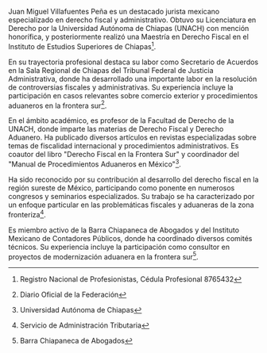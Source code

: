 Juan Miguel Villafuentes Peña es un destacado jurista mexicano especializado en derecho fiscal y administrativo. Obtuvo su Licenciatura en Derecho por la Universidad Autónoma de Chiapas (UNACH) con mención honorífica, y posteriormente realizó una Maestría en Derecho Fiscal en el Instituto de Estudios Superiores de Chiapas[^cedula].

En su trayectoria profesional destaca su labor como Secretario de Acuerdos en la Sala Regional de Chiapas del Tribunal Federal de Justicia Administrativa, donde ha desarrollado una importante labor en la resolución de controversias fiscales y administrativas. Su experiencia incluye la participación en casos relevantes sobre comercio exterior y procedimientos aduaneros en la frontera sur[^dof].

En el ámbito académico, es profesor de la Facultad de Derecho de la UNACH, donde imparte las materias de Derecho Fiscal y Derecho Aduanero. Ha publicado diversos artículos en revistas especializadas sobre temas de fiscalidad internacional y procedimientos administrativos. Es coautor del libro "Derecho Fiscal en la Frontera Sur" y coordinador del "Manual de Procedimientos Aduaneros en México"[^unach].

Ha sido reconocido por su contribución al desarrollo del derecho fiscal en la región sureste de México, participando como ponente en numerosos congresos y seminarios especializados. Su trabajo se ha caracterizado por un enfoque particular en las problemáticas fiscales y aduaneras de la zona fronteriza[^sat].

Es miembro activo de la Barra Chiapaneca de Abogados y del Instituto Mexicano de Contadores Públicos, donde ha coordinado diversos comités técnicos. Su experiencia incluye la participación como consultor en proyectos de modernización aduanera en la frontera sur[^barra].

[^cedula]: Registro Nacional de Profesionistas, Cédula Profesional 8765432

[^dof]: Diario Oficial de la Federación

[^unach]: Universidad Autónoma de Chiapas

[^sat]: Servicio de Administración Tributaria

[^barra]: Barra Chiapaneca de Abogados
